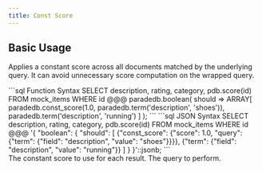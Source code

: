 ```yaml
---
title: Const Score
---
```


## Basic Usage

Applies a constant score across all documents matched by the underlying query. It can avoid unnecessary score computation on the wrapped query.

<CodeGroup>
```sql Function Syntax
SELECT description, rating, category, pdb.score(id)
FROM mock_items
WHERE id @@@ paradedb.boolean(
  should => ARRAY[
    paradedb.const_score(1.0, paradedb.term('description', 'shoes')),
    paradedb.term('description', 'running')
  ]
);
```
```sql JSON Syntax
SELECT description, rating, category, pdb.score(id)
FROM mock_items
WHERE id @@@
'{
    "boolean": {
        "should": [
            {"const_score": {"score": 1.0, "query": {"term": {"field": "description", "value": "shoes"}}}},
            {"term": {"field": "description", "value": "running"}}
        ]
    }
}'::jsonb;
```
</CodeGroup>

<div className="mt-8" />

<ParamField body="score" required>
  The constant score to use for each result.
</ParamField>
<ParamField body="query" required>
  The query to perform.
</ParamField>
